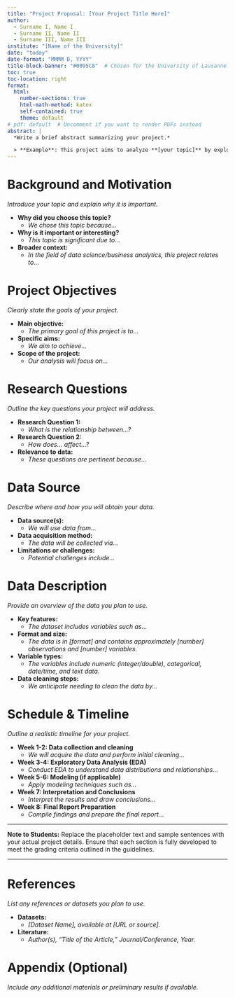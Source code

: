 ```yaml
---
title: "Project Proposal: [Your Project Title Here]"
author:
  - Surname I, Name I
  - Surname II, Name II
  - Surname III, Name III
institute: "[Name of the University]"
date: "today"
date-format: "MMMM D, YYYY"
title-block-banner: "#0095C8"  # Chosen for the University of Lausanne
toc: true
toc-location: right
format:
  html:
    number-sections: true
    html-math-method: katex
    self-contained: true
    theme: default
# pdf: default  # Uncomment if you want to render PDFs instead
abstract: |
  *Write a brief abstract summarizing your project.*

  > **Example**: This project aims to analyze **[your topic]** by exploring **[key aspects]**. We intend to answer questions related to **[main research questions]** using data from **[data source]**.
---
```


# Background and Motivation

*Introduce your topic and explain why it is important.*

- **Why did you choose this topic?**
  - *We chose this topic because...*
- **Why is it important or interesting?**
  - *This topic is significant due to...*
- **Broader context:**
  - *In the field of data science/business analytics, this project relates to...*

# Project Objectives

*Clearly state the goals of your project.*

- **Main objective:**
  - *The primary goal of this project is to...*
- **Specific aims:**
  - *We aim to achieve...*
- **Scope of the project:**
  - *Our analysis will focus on...*

# Research Questions

*Outline the key questions your project will address.*

- **Research Question 1:**
  - *What is the relationship between...?*
- **Research Question 2:**
  - *How does... affect...?*
- **Relevance to data:**
  - *These questions are pertinent because...*

# Data Source

*Describe where and how you will obtain your data.*

- **Data source(s):**
  - *We will use data from...*
- **Data acquisition method:**
  - *The data will be collected via...*
- **Limitations or challenges:**
  - *Potential challenges include...*

# Data Description

*Provide an overview of the data you plan to use.*

- **Key features:**
  - *The dataset includes variables such as...*
- **Format and size:**
  - *The data is in [format] and contains approximately [number] observations and [number] variables.*
- **Variable types:**
  - *The variables include numeric (integer/double), categorical, date/time, and text data.*
- **Data cleaning steps:**
  - *We anticipate needing to clean the data by...*

# Schedule & Timeline

*Outline a realistic timeline for your project.*

- **Week 1-2: Data collection and cleaning**
  - *We will acquire the data and perform initial cleaning...*
- **Week 3-4: Exploratory Data Analysis (EDA)**
  - *Conduct EDA to understand data distributions and relationships...*
- **Week 5-6: Modeling (if applicable)**
  - *Apply modeling techniques such as...*
- **Week 7: Interpretation and Conclusions**
  - *Interpret the results and draw conclusions...*
- **Week 8: Final Report Preparation**
  - *Compile findings and prepare the final report...*

---

::: {.alert .alert-info}

**Note to Students:** Replace the placeholder text and sample sentences with your actual project details. Ensure that each section is fully developed to meet the grading criteria outlined in the guidelines.

:::

---

# References

*List any references or datasets you plan to use.*

- **Datasets:**
  - *[Dataset Name], available at [URL or source].*
- **Literature:**
  - *Author(s), "Title of the Article," Journal/Conference, Year.*

# Appendix (Optional)

*Include any additional materials or preliminary results if available.*
